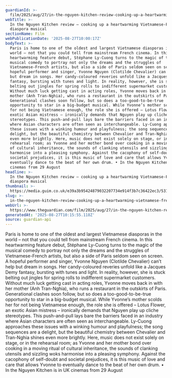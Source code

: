 ```yaml
---
guardianId: >-
  film/2025/aug/27/in-the-nguyen-kitchen-review-cooking-up-a-heartwarming-vietnamese-french-diaspora-musical
webTitle: >-
  In the Nguyen Kitchen review – cooking up a heartwarming Vietnamese-French
  diaspora musical
sectionName: Film
webPublicationDate: '2025-08-27T10:00:17Z'
bodyText: >-
  Paris is home to one of the oldest and largest Vietnamese diasporas in the
  world – not that you could tell from mainstream French cinema. In this
  heartwarming feature debut, Stéphane Ly-Cuong turns to the magic of the
  musical comedy to portray not only the dreams and the struggles of
  Vietnamese-French artists, but also a side of Paris seldom seen on screen. A
  hopeful performer and singer, Yvonne Nguyen (Clotilde Chevalier) can’t help
  but dream in songs. Her candy-coloured reveries unfold like a Jacques Demy
  fantasy, bursting with tunes and light. In reality, however, she is stuck
  belting out jingles for spring rolls to indifferent supermarket customers.
  Without much luck getting cast in acting roles, Yvonne moves back in with her
  mother (Anh Tran-Nghia), who runs a restaurant in the outskirts of Paris.
  Generational clashes soon follow, but so does a too-good-to-be-true
  opportunity to star in a big-budget musical. While Yvonne’s mother scolds her
  for not being Vietnamese enough, the role she is offered – Lotus Flower, an
  exotic Asian mistress – ironically demands that Nguyen play up cliche
  stereotypes. This push-and-pull lays bare the barriers faced in an industry
  where Asian characters are often seen as interchangeable. Ly-Cuong approaches
  these issues with a winking humour and playfulness; the song sequences are a
  delight, but the beautiful chemistry between Chevalier and Tran-Nghia shines
  even more brightly. Here, music does not exist solely on stage, or in the
  rehearsal room; as Yvonne and her mother bond over cooking in a moving ritual
  of cultural inheritance, the sounds of clanking utensils and sizzling woks
  harmonise into a pleasing symphony. Against the cacophony of self-doubt and
  societal prejudices, it is this music of love and care that allows Yvonne to
  eventually dance to the beat of her own drum. • In the Nguyen Kitchen is in UK
  cinemas from 29 August
headline: >-
  In the Nguyen Kitchen review – cooking up a heartwarming Vietnamese-French
  diaspora musical
thumbnail: >-
  https://media.guim.co.uk/e39a3b95424879032207734e914f3b7c36422ec3/531_0_1073_858/500.jpg
slug: >-
  in-the-nguyen-kitchen-review-cooking-up-a-heartwarming-vietnamese-french-diaspora-musical
webUrl: >-
  https://www.theguardian.com/film/2025/aug/27/in-the-nguyen-kitchen-review-cooking-up-a-heartwarming-vietnamese-french-diaspora-musical
generatedAt: '2025-08-27T10:15:55.118Z'
source: guardian-api
---
```

Paris is home to one of the oldest and largest Vietnamese diasporas in the world – not that you could tell from mainstream French cinema. In this heartwarming feature debut, Stéphane Ly-Cuong turns to the magic of the musical comedy to portray not only the dreams and the struggles of Vietnamese-French artists, but also a side of Paris seldom seen on screen. A hopeful performer and singer, Yvonne Nguyen (Clotilde Chevalier) can’t help but dream in songs. Her candy-coloured reveries unfold like a Jacques Demy fantasy, bursting with tunes and light. In reality, however, she is stuck belting out jingles for spring rolls to indifferent supermarket customers. Without much luck getting cast in acting roles, Yvonne moves back in with her mother (Anh Tran-Nghia), who runs a restaurant in the outskirts of Paris. Generational clashes soon follow, but so does a too-good-to-be-true opportunity to star in a big-budget musical. While Yvonne’s mother scolds her for not being Vietnamese enough, the role she is offered – Lotus Flower, an exotic Asian mistress – ironically demands that Nguyen play up cliche stereotypes. This push-and-pull lays bare the barriers faced in an industry where Asian characters are often seen as interchangeable. Ly-Cuong approaches these issues with a winking humour and playfulness; the song sequences are a delight, but the beautiful chemistry between Chevalier and Tran-Nghia shines even more brightly. Here, music does not exist solely on stage, or in the rehearsal room; as Yvonne and her mother bond over cooking in a moving ritual of cultural inheritance, the sounds of clanking utensils and sizzling woks harmonise into a pleasing symphony. Against the cacophony of self-doubt and societal prejudices, it is this music of love and care that allows Yvonne to eventually dance to the beat of her own drum. • In the Nguyen Kitchen is in UK cinemas from 29 August
